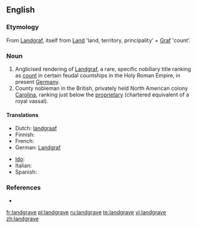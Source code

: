 ==English==
{{wikipedia}}

===Etymology===
From {{etyl|de}} [[Landgraf]], itself from [[Land]] 'land, territory, principality' + [[Graf]] 'count'.

===Noun===
{{en-noun}}

# Anglicised rendering of [[Landgraf]], a rare, specific nobiliary title ranking as [[count]] in certain feudal countships in the Holy Roman Empire, in present [[Germany]].
# County nobleman in the British, privately held North American colony [[Carolina]], ranking just below the [[proprietary]] (chartered equivalent of a royal vassal).

====Translations====
{{trans-top|renderings of Landgraf}}
* Dutch: [[landgraaf]] {{m}}
* Finnish: {{t-|fi|maakreivi}}
* French: {{t+|fr|landgrave|m}}
* German: [[Landgraf]] {{m}}
{{trans-mid}}
* [[Ido]]: {{t|io|landgravo}}
* Italian: {{t|it|langravio|m}}
* Spanish: {{t|es|landgrave|m}}
{{trans-bottom}}

{{trans-top|county nobleman in the British colony Carolina}}
{{trans-mid}}
{{trans-bottom}}

===References===
* {{R:Websters}}

[[fr:landgrave]]
[[pl:landgrave]]
[[ru:landgrave]]
[[te:landgrave]]
[[vi:landgrave]]
[[zh:landgrave]]